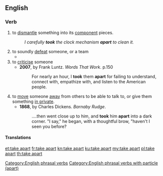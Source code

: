 ==English==

===Verb===
{{head|en|verb}}

# to [[dismantle]] something into its [[component]] pieces.
#: ''I carefully '''took''' the clock mechanism '''apart''' to clean it.''
# to soundly [[defeat]] someone, or a team
#* {{quote-text|year=2001|author=by Orson Scott Card|title=Shadow of the Hegemon|page=143|passage=And besides, I was also enjoying the way you '''took''' them '''apart'''. You know, arguing with them like you did.}}
# to [[criticise]] someone
#* '''2007''', by Frank Luntz. ''Words That Work''. p.150
#*: For nearly an hour, I '''took''' them '''apart''' for failing to understand, connect with, empathize with, and listen to the American people.
# to [[move]] someone [[away]] from others to be able to talk to, or give them something [[in private]].
#* '''1868''', by Charles Dickens. ''Barnaby Rudge''.
#*: ....then went close up to him, and '''took''' him '''apart''' into a dark corner. "I say," he began, with a thoughtful brow, "haven't I seen you before?

====Translations====
{{trans-see|disassemble}}
{{trans-see|defeat}}
{{trans-see|criticise}}

[[Category:English phrasal verbs]]
[[Category:English phrasal verbs with particle (apart)]]

[[et:take apart]]
[[fr:take apart]]
[[kn:take apart]]
[[ku:take apart]]
[[my:take apart]]
[[pl:take apart]]
[[th:take apart]]